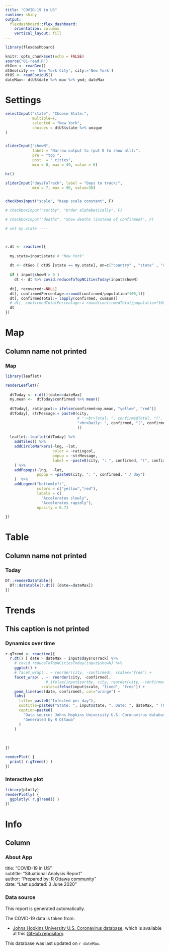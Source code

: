 ```yaml
---
title: "COVID-19 in US"
runtime: shiny
output: 
  flexdashboard::flex_dashboard:
    orientation: columns
    vertical_layout: fill
---
```


```r
library(flexdashboard)

knitr::opts_chunk$set(echo = FALSE)
source("01-read.R")
dtGeo <- readGeo()
dtGeo[city == 'New York City', city:='New York']
dtUS <- readCovidUS() 
dateMax<- dtUS$date %>% max %>% ymd; dateMax
```

# Settings {.sidebar}
```r
selectInput("state", "Choose State:",
            multiple=F, 
            selected = "New York",
            choices = dtUS$state %>% unique
)


sliderInput("showN", 
            label = "Narrow output to (put 0 to show all):",
            pre = "top ",
            post  = " cities",
            min = 0, max = 49, value = 6)

hr()

sliderInput("daysToTrack", label = "Days to track:",
            min = 7, max = 90, value=30)


checkboxInput("scale", "Keep scale constant", F)

# checkboxInput("sortby", "Order alphabetically", F)

# checkboxInput("deaths", "Show deaths (instead of confirmed)", F)

```


```r
# set my.state ----



r.dt <- reactive({
  
  my.state=input$state # "New York"
  
  dt <- dtGeo [ dtUS [state == my.state], on=c("country" , "state" , "city")];dt
  
  if ( input$showN > 0 )
    dt <- dt %>% covid.reduceToTopNCitiesToday(input$showN) 
  
  dt[, recovered:=NULL]
  dt[, confirmedPercentage:=round(confirmed/population*100,1)]
  dt[, confirmedTotal:= lapply(confirmed, cumsum)]
  # dt[, confirmedTotalPercentage:= round(confirmedTotal/population*100,1)]
  dt
})

```


# Map

## Column name not printed {data-width=1000}

### Map

```r

library(leaflet)

renderLeaflet({
  
  dtToday <- r.dt()[date==dateMax] 
  my.mean <-  dtToday$confirmed %>% mean()
  
  dtToday[, ratingcol:= ifelse(confirmed<my.mean, "yellow", "red")]
  dtToday[, strMessage:= paste0(city, 
                                # ":<br>Total: ", confirmedTotal, "(", confirmedTotalPercentage, "%)", 
                                "<br>Daily: ", confirmed, "(", confirmedPercentage, "% population)" 
                                )]
  
  leaflet::leaflet(dtToday) %>% 
    addTiles() %>%
    addCircleMarkers(~lng, ~lat, 
                     color = ~ratingcol, 
                     popup = ~strMessage,
                     label = ~paste0(city, ": ", confirmed, "(", confirmedPercentage, "%) / day") 
    ) %>% 
    addPopups(~lng,  ~lat, 
              popup = ~paste0(city, ": ", confirmed, " / day") 
    )  %>%
    addLegend("bottomleft",
              colors = c("yellow","red"),
              labels = c(
                "Accelerates slowly",
                "Accelerates rapidly"),
              opacity = 0.7)
  
})
```


# Table

## Column name not printed 


### Today  {data-height=1000}

```r
DT::renderDataTable({
  DT::datatable(r.dt() [date==dateMax])
})
```



# Trends

## This caption is not printed {.tabset .tabset-fade } 

### Dynamics over time

```r


r.gTrend <- reactive({
  r.dt() [ date > dateMax - input$daysToTrack] %>% 
    # covid.reduceToTopNCitiesToday(input$showN) %>% 
    ggplot() + 
    # facet_wrap( . ~ reorder(city, -confirmed), scales="free") +
    facet_wrap( . ~  reorder(city, -confirmed),
                  # ifelse(input$sortby, city, reorder(city, -confirmed)), 
                scales=ifelse(input$scale, "fixed", "free")) +  
    geom_line(aes(date, confirmed), col="orange") +
    labs(
      title= paste0("Infected per day"),
      subtitle=paste0("State: ", input$state, ". Date: ", dateMax, " (Cities are sorted by the number of infected)"),  
      caption=paste0( 
        "Data source: Johns Hopkins University U.S. Coronavirus database\n",
        "Generated by R Ottawa"
      )
    )
  
  
  
})

renderPlot( {
  print( r.gTrend() )
})

```

### Interactive plot

```r
library(plotly)
renderPlotly( {
  ggplotly( r.gTrend() )
})

```


# Info

## Column
<!-- ## Column {.tabset .tabset-fade } -->

### About App

title: "COVID-19 in US"    
subtitle: "Situational Analysis Report"    
author: "Prepared by: [R Ottawa community](https://ivi-m.github.io/R-Ottawa/)"   
date: "Last updated: 3 June 2020"   

### Data source

This report is generated automatically. 

The COVID-19 data is taken from:   

- [Johns Hopkins University U.S. Coronavirus database](https://coronavirus.jhu.edu/us-map), which is available at this [GitHub repository](https://github.com/CSSEGISandData/COVID-19).

This database was last updated on `r dateMax`.
